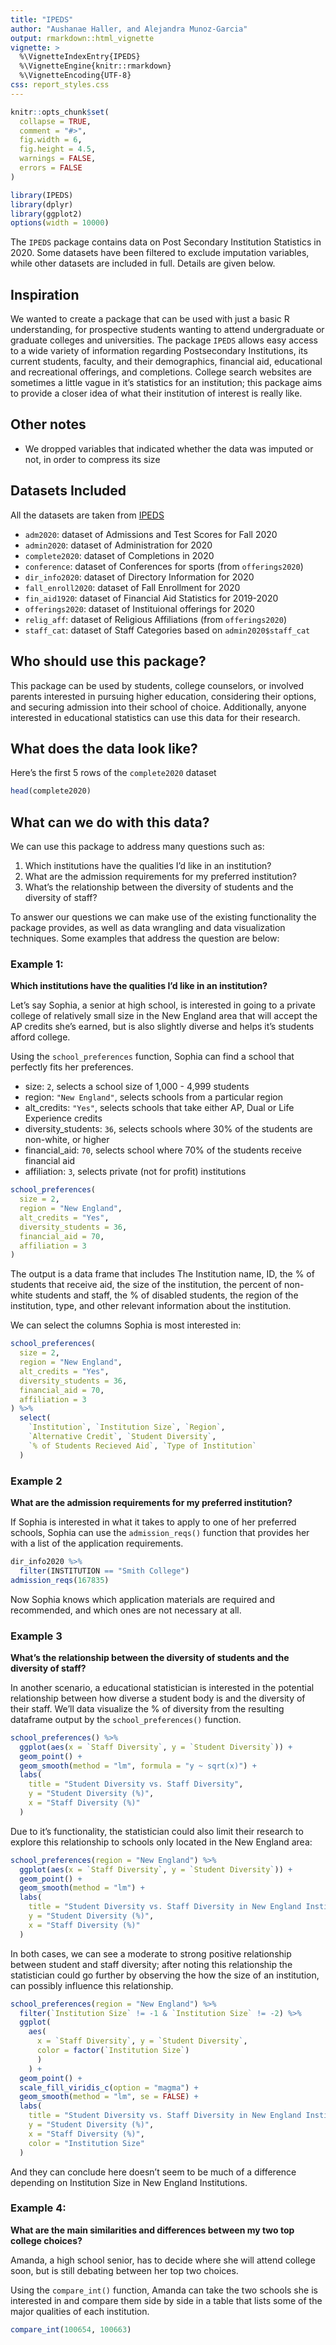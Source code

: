 ```yaml
---
title: "IPEDS"
author: "Aushanae Haller, and Alejandra Munoz-Garcia"
output: rmarkdown::html_vignette
vignette: >
  %\VignetteIndexEntry{IPEDS}
  %\VignetteEngine{knitr::rmarkdown}
  %\VignetteEncoding{UTF-8}
css: report_styles.css
---
```


```r
knitr::opts_chunk$set(
  collapse = TRUE,
  comment = "#>",
  fig.width = 6,
  fig.height = 4.5,
  warnings = FALSE,
  errors = FALSE
)
```

```r
library(IPEDS)
library(dplyr)
library(ggplot2)
options(width = 10000)
```

The `IPEDS` package contains data on Post Secondary Institution Statistics in 2020. Some datasets have been filtered to exclude imputation variables, while other datasets are included in full. Details are given below.

## Inspiration

We wanted to create a package that can be used with just a basic R understanding, for prospective students wanting to attend undergraduate or graduate colleges and universities. The package `IPEDS` allows easy access to a wide variety of information regarding Postsecondary Institutions, its current students, faculty, and their demographics, financial aid, educational and recreational offerings, and completions. College search websites are sometimes a little vague in it's statistics for an institution; this package aims to provide a closer idea of what their institution of interest is really like.

## Other notes

-  We dropped variables that indicated whether the data was imputed or not, in order to compress its size

## Datasets Included

All the datasets are taken from [IPEDS](https://nces.ed.gov/ipeds/use-the-data)

-   `adm2020`: dataset of Admissions and Test Scores for Fall 2020
-   `admin2020`: dataset of Administration for 2020
-   `complete2020`: dataset of Completions in 2020
-   `conference`: dataset of Conferences for sports (from `offerings2020`)
-   `dir_info2020`: dataset of Directory Information for 2020
-   `fall_enroll2020`: dataset of Fall Enrollment for 2020
-   `fin_aid1920`: dataset of Financial Aid Statistics for 2019-2020
-   `offerings2020`: dataset of Instituional offerings for 2020
-   `relig_aff`: dataset of Religious Affiliations (from `offerings2020`)
-   `staff_cat`: dataset of Staff Categories based on `admin2020$staff_cat`

## Who should use this package?

This package can be used by students, college counselors, or involved parents interested in pursuing higher education, considering their options, and securing admission into their school of choice. Additionally, anyone interested in educational statistics can use this data for their research.

## What does the data look like?

Here's the first 5 rows of the `complete2020` dataset

```r
head(complete2020)
```
## What can we do with this data?

We can use this package to address many questions such as:

  1. Which institutions have the qualities I'd like in an institution?
  2. What are the admission requirements for my preferred institution?
  3. What's the relationship between the diversity of students and the diversity of staff?
  
To answer our questions we can make use of the existing functionality the package provides, as well as data wrangling and data visualization techniques. Some examples that address the question are below:

### Example 1:

**Which institutions have the qualities I'd like in an institution?**

Let's say Sophia, a senior at high school, is interested in going to a private college of relatively small size in the New England area that will accept the AP credits she's earned, but is also slightly diverse and helps it's students afford college.

Using the `school_preferences` function, Sophia can find a school that perfectly fits her preferences.

-   size: `2`, selects a school size of 1,000 - 4,999 students
-   region: `"New England"`, selects schools from a particular region
-   alt_credits: `"Yes"`, selects schools that take either AP, Dual or Life Experience credits
-   diversity_students: `36`, selects schools where 30% of the students are non-white, or higher
-   financial_aid: `70`, selects school where 70% of the students receive financial aid
-   affiliation: `3`, selects private (not for profit) institutions

```r
school_preferences(
  size = 2, 
  region = "New England", 
  alt_credits = "Yes", 
  diversity_students = 36, 
  financial_aid = 70, 
  affiliation = 3
)
```

The output is a data frame that includes The Institution name, ID, the % of students that receive aid, the size of the institution, the percent of non-white students and staff, the % of disabled students, the region of the institution, type, and other relevant information about the institution.

We can select the columns Sophia is most interested in:

```r
school_preferences(
  size = 2, 
  region = "New England", 
  alt_credits = "Yes", 
  diversity_students = 36, 
  financial_aid = 70, 
  affiliation = 3
) %>%
  select(
    `Institution`, `Institution Size`, `Region`, 
    `Alternative Credit`, `Student Diversity`, 
    `% of Students Recieved Aid`, `Type of Institution`
  )
```

### Example 2

**What are the admission requirements for my preferred institution?** 

If Sophia is interested in what it takes to apply to one of her preferred schools, Sophia can use the `admission_reqs()` function that provides her with a list of the application requirements.

```r
dir_info2020 %>%
  filter(INSTITUTION == "Smith College")
admission_reqs(167835)
```

Now Sophia knows which application materials are required and recommended, and which ones are not necessary at all.

### Example 3

**What's the relationship between the diversity of students and the diversity of staff?**

In another scenario, a educational statistician is interested in the potential relationship between how diverse a student body is and the diversity of their staff. We'll data visualize the % of diversity from the resulting dataframe output by the `school_preferences()` function.

```r
school_preferences() %>%
  ggplot(aes(x = `Staff Diversity`, y = `Student Diversity`)) +
  geom_point() +
  geom_smooth(method = "lm", formula = "y ~ sqrt(x)") +
  labs(
    title = "Student Diversity vs. Staff Diversity",
    y = "Student Diversity (%)",
    x = "Staff Diversity (%)"
  )
```

Due to it's functionality, the statistician could also limit their research to explore this relationship to schools only located in the New England area:

```r
school_preferences(region = "New England") %>%
  ggplot(aes(x = `Staff Diversity`, y = `Student Diversity`)) +
  geom_point() +
  geom_smooth(method = "lm") +
  labs(
    title = "Student Diversity vs. Staff Diversity in New England Institutions",
    y = "Student Diversity (%)",
    x = "Staff Diversity (%)"
  )
```

In both cases, we can see a moderate to strong positive relationship between student and staff diversity; after noting this relationship the statistician could go further by observing the how the size of an institution, can possibly influence this relationship.

```r
school_preferences(region = "New England") %>%
  filter(`Institution Size` != -1 & `Institution Size` != -2) %>%
  ggplot(
    aes(
      x = `Staff Diversity`, y = `Student Diversity`, 
      color = factor(`Institution Size`)
      )
    ) +
  geom_point() +
  scale_fill_viridis_c(option = "magma") +
  geom_smooth(method = "lm", se = FALSE) +
  labs(
    title = "Student Diversity vs. Staff Diversity in New England Institutions by Size",
    y = "Student Diversity (%)",
    x = "Staff Diversity (%)",
    color = "Institution Size"
  )
```

And they can conclude here doesn't seem to be much of a difference depending on Institution Size in 
New England Institutions.

### Example 4:

**What are the main similarities and differences between my two top college choices?**  

Amanda, a high school senior, has to decide where she will attend college soon, but is still debating between her top two choices. 

Using the `compare_int()` function, Amanda can take the two schools she is interested in and compare them side by side in a table that lists some of the major qualities of each institution. 

```r
compare_int(100654, 100663)
```

